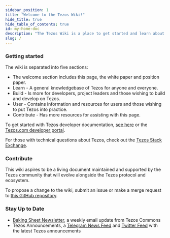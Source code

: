 ```yaml
---
sidebar_position: 1
title: "Welcome to the Tezos Wiki!"
hide_title: true
hide_table_of_contents: true
id: my-home-doc
description: "The Tezos Wiki is a place to get started and learn about Tezos. It also aims to answer the frequently asked questions about the Tezos protocol and the Tezos ecosystem."
slug: /
---
```


### Getting started

The wiki is separated into five sections:

* The welcome section includes this page, the white paper and position paper.
* Learn - A general knowledgebase of Tezos for anyone and everyone. 
* Build - Is more for developers, project leaders and those wishing to build and develop on Tezos. 
* User - Contains information and resources for users and those wishing to put Tezos into practice.
* Contribute - Has more resources for assisting with this page. 

To get started with Tezos developer documentation, [see here](http://tezos.gitlab.io/) or the [Tezos.com developer portal](https://tezos.com/developer-portal).

For those with technical questions about Tezos, check out the [Tezos Stack Exchange](https://tezos.stackexchange.com/).

### Contribute

This wiki aspires to be a living document maintained and supported by the Tezos community that will evolve alongside the Tezos protocol and ecosystem.

To propose a change to the wiki, submit an issue or make a merge request to [this GitHub repository](https://github.com/tezosweb/wiki.tezos.com).

### Stay Up to Date

* [Baking Sheet Newsletter](http://bakingsheet.tezoscommons.org), a weekly email update from Tezos Commons
* Tezos Announcements, a [Telegram News Feed](https://t.me/TezosAnnouncements) and [Twitter Feed](https://twitter.com/tezosbulletin) with the latest Tezos announcements

